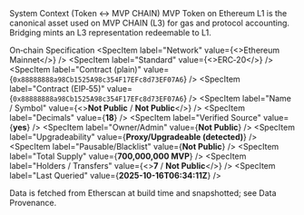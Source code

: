 <!-- markdownlint-disable MD041 -->

<Section>
  <AnimatedHeading as="h1">System Context (Token ↔ MVP CHAIN)</AnimatedHeading>
  <Lead>
    MVP Token on Ethereum L1 is the canonical asset used on MVP CHAIN (L3) for gas and protocol
    accounting. Bridging mints an L3 representation redeemable to L1.
  </Lead>

  <AnimatedHeading as="h2" className="mt-6">On‑chain Specification</AnimatedHeading>
  <SpecList>
    <SpecItem label="Network" value={<>Ethereum Mainnet</>} />
    <SpecItem label="Standard" value={<>ERC‑20</>} />
    <SpecItem label="Contract (plain)" value={<code>0x88888888a98Cb1525A98c354F17EFc8d73EF07A6</code>} />
    <SpecItem label="Contract (EIP‑55)" value={<code>0x88888888a98Cb1525A98c354F17EFc8d73EF07A6</code>} />
    <SpecItem label="Name / Symbol" value={<><strong>Not Public</strong> / <strong>Not Public</strong></>} />
    <SpecItem label="Decimals" value={<strong>18</strong>} />
    <SpecItem label="Verified Source" value={<strong>yes</strong>} />
    <SpecItem label="Owner/Admin" value={<strong>Not Public</strong>} />
    <SpecItem label="Upgradeability" value={<strong>Proxy/Upgradeable (detected)</strong>} />
    <SpecItem label="Pausable/Blacklist" value={<strong>Not Public</strong>} />
    <SpecItem label="Total Supply" value={<strong>700,000,000 MVP</strong>} />
    <SpecItem label="Holders / Transfers" value={<><strong>7</strong> / <strong>Not Public</strong></>} />
    <SpecItem label="Last Queried" value={<strong>2025-10-16T06:34:11Z</strong>} />
  </SpecList>

  <Callout type="note" className="mt-4">
    Data is fetched from Etherscan at build time and snapshotted; see Data Provenance.
  </Callout>
</Section>
